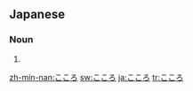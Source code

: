 ==Japanese==
===Noun===
{{ja-noun|h|rom=kokoro}}
# {{japdef|心|[[heart]]}}

[[zh-min-nan:こころ]]
[[sw:こころ]]
[[ja:こころ]]
[[tr:こころ]]